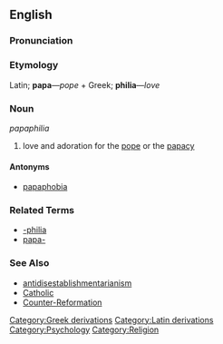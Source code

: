 ==English==

===Pronunciation===
{{substub}}

===Etymology===
Latin; '''papa'''&mdash;''pope'' + Greek; '''philia'''&mdash;''love''

===Noun===
''papaphilia''

# love and adoration for the [[pope]] or the [[papacy]]

====Antonyms====
* [[papaphobia]]

===Related Terms===
* [[-philia]]
* [[papa-]]

===See Also===
* [[antidisestablishmentarianism]]
* [[Catholic]]
* [[Counter-Reformation]]

[[Category:Greek derivations]]
[[Category:Latin derivations]]
[[Category:Psychology]]
[[Category:Religion]]